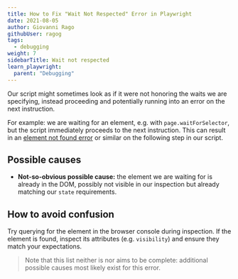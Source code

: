 ```yaml
---
title: How to Fix "Wait Not Respected" Error in Playwright
date: 2021-08-05
author: Giovanni Rago
githubUser: ragog
tags:
  - debugging
weight: 7
sidebarTitle: Wait not respected
learn_playwright:
  parent: "Debugging"
---
```


Our script might sometimes look as if it were not honoring the waits we are specifying, instead proceeding and potentially running into an error on the next instruction. 

For example: we are waiting for an element, e.g. with `page.waitForSelector`, but the script immediately proceeds to the next instruction. This can result in an [element not found error](#element-not-found) or similar on the following step in our script.

## Possible causes

- **Not-so-obvious possible cause:** the element we are waiting for is already in the DOM, possibly not visible in our inspection but already matching our `state` requirements. 

## How to avoid confusion

Try querying for the element in the browser console during inspection. If the element is found, inspect its attributes (e.g. `visibility`) and ensure they match your expectations.

> Note that this list neither is nor aims to be complete: additional possible causes most likely exist for this error.
